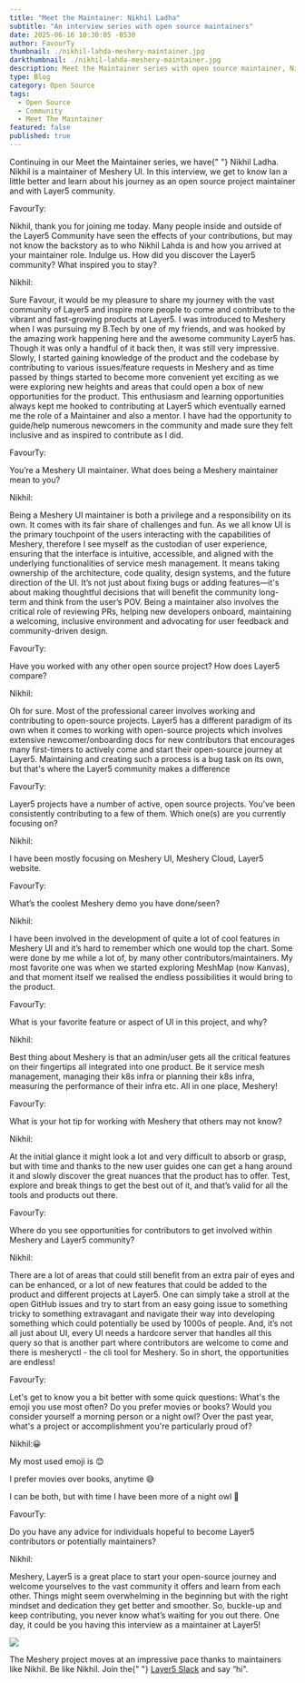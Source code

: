 ```yaml
---
title: "Meet the Maintainer: Nikhil Ladha"
subtitle: "An interview series with open source maintainers"
date: 2025-06-16 10:30:05 -0530
author: FavourTy
thumbnail: ./nikhil-lahda-meshery-maintainer.jpg
darkthumbnail: ./nikhil-lahda-meshery-maintainer.jpg
description: Meet the Maintainer series with open source maintainer, Nikhil Ladha
type: Blog
category: Open Source
tags:
  - Open Source
  - Community
  - Meet The Maintainer
featured: false
published: true
---
```



<BlogWrapper>
<MeetTheMaintainer>

<div class="intro">
  <p>
    Continuing in our Meet the Maintainer series, we have{" "}
    <Link to="/community/members/Nikhil-Ladha">Nikhil Ladha</Link>. Nikhil is a
    maintainer of <Link to="/cloud-native-management/meshery">Meshery UI</Link>.
    In this interview, we get to know Ian a little better and learn about his
    journey as an open source project maintainer and with Layer5 community.
  </p>
</div>

<div class="interviewer">
  <span>FavourTy:</span>
  <p>
    Nikhil, thank you for joining me today. Many people inside and outside of the
    Layer5 Community have seen the effects of your contributions, but may not
    know the backstory as to who Nikhil Lahda is and how you arrived at your maintainer
    role. Indulge us. How did you discover the Layer5 community? What inspired you
    to stay?
  </p>
</div>

<div class="interviewee">
  <span>Nikhil:</span>
  <p>
   Sure Favour, it would be my pleasure to share my journey with the vast community of Layer5 
and inspire more people to come and contribute to the vibrant and fast-growing products at 
Layer5. I was introduced to Meshery when I was pursuing my B.Tech by one of my friends, and 
was hooked by the amazing work happening here and the awesome community Layer5 has. 
Though it was only a handful of it back then, it was still very impressive. Slowly, I started gaining 
knowledge of the product and the codebase by contributing to various issues/feature requests in 
Meshery and as time passed by things started to become more convenient yet exciting as we 
were exploring new heights and areas that could open a box of new opportunities for the 
product. This enthusiasm and learning opportunities always kept me hooked to contributing at 
Layer5 which eventually earned me the role of a Maintainer and also a mentor. I have had the 
opportunity to guide/help numerous newcomers in the community and made sure they felt  
inclusive and as inspired to contribute as I did.
  </p>
</div>

<div class="interviewer">
  <span>FavourTy:</span>
  <p>
    You’re a <Link to="/cloud-native-management/meshery">Meshery UI</Link> maintainer. What does being a Meshery maintainer mean to you?
  </p>
</div>

<div class="interviewee">
  <span>Nikhil:</span>
  <p>
   Being a Meshery UI maintainer is both a privilege and a responsibility on its own. It comes with 
its fair share of challenges and fun. As we all know UI is the primary touchpoint of the users 
interacting with the capabilities of Meshery, therefore I see myself as the custodian of user 
experience, ensuring that the interface is intuitive, accessible, and aligned with the underlying 
functionalities of service mesh management. It means taking ownership of the architecture, 
code quality, design systems, and the future direction of the UI. It’s not just about fixing bugs or 
adding features—it's about making thoughtful decisions that will benefit the community 
long-term and think from the user’s POV. Being a maintainer also involves the critical role of 
reviewing PRs, helping new developers onboard, maintaining a welcoming, inclusive 
environment and advocating for user feedback and community-driven design.
  </p>
</div>

<div class="interviewer">
  <span>FavourTy:</span>
  <p>
    Have you worked with any other open source project? How does Layer5 compare?
  </p>
</div>

<div class="interviewee">
  <span>Nikhil:</span>
  <p>
    Oh for sure. Most of the professional career involves working and contributing to open-source 
projects. Layer5 has a different paradigm of its own when it comes to working with open-source 
projects which involves extensive newcomer/onboarding docs for new contributors that 
encourages many first-timers to actively come and start their open-source journey at Layer5. 
Maintaining and creating such a process is a bug task on its own, but that's where the Layer5 
community makes a difference
 
</div>

<div class="interviewer">
  <span>FavourTy:</span>
  <p>
    <Link to="/projects">Layer5 projects</Link> have a number of active, open
    source projects. You’ve been consistently contributing to a few of them.
    Which one(s) are you currently focusing on?
  </p>
</div>

<div class="interviewee">
  <span>Nikhil:</span>
  <p>
  I have been mostly focusing on Meshery UI, Meshery Cloud, Layer5 website.
  </p>
</div>

<div class="interviewer">
  <span>FavourTy:</span>
  <p>What’s the coolest Meshery demo you have done/seen?</p>
</div>

<div class="interviewee">
  <span>Nikhil:</span>
  <p>
    I have been involved in the development of quite a lot of cool features in Meshery UI and it’s 
hard to remember which one would top the chart. Some were done by me while a lot of, by 
many other contributors/maintainers. My most favorite one was when we started exploring 
MeshMap (now Kanvas), and that moment itself we realised the endless possibilities it would 
bring to the product. 
  </p>
</div>

<div class="interviewer">
  <span>FavourTy:</span>
  <p>What is your favorite feature or aspect of UI in this project, and why?</p>
</div>

<div class="interviewee">
  <span>Nikhil:</span>
  <p>
   Best thing about Meshery is that an admin/user gets all the critical features on their fingertips all 
integrated into one product. Be it service mesh management, managing their k8s infra or 
planning their k8s infra, measuring the performance of their infra etc. All in one place, Meshery!
  </p>
</div>

<div class="interviewer">
  <span>FavourTy:</span>
  <p>What is your hot tip for working with Meshery that others may not know?</p>
</div>

<div class="interviewee">
  <span>Nikhil:</span>
  <p>
  At the initial glance it might look a lot and very difficult to absorb or grasp, but with time and 
thanks to the new user guides one can get a hang around it and slowly discover the great 
nuances that the product has to offer. Test, explore and break things to get the best out of it, and 
that’s valid for all the tools and products out there. 
  </p>
</div>

<div class="interviewer">
  <span>FavourTy:</span>
  <p>
    Where do you see opportunities for contributors to get involved within
    Meshery and Layer5 community?
  </p>
</div>

<div class="interviewee">
  <span>Nikhil:</span>
  <p>
There are a lot of areas that could still benefit from an extra pair of eyes and can be enhanced, 
or a lot of new features that could be added to the product and different projects at Layer5. One 
can simply take a stroll at the open GitHub issues and try to start from an easy going issue to 
something tricky to something extravagant and navigate their way into developing something 
which could potentially be used by 1000s of people. And, it’s not all just about UI, every UI 
needs a hardcore server that handles all this query so that is another part where contributors 
are welcome to come and there is mesheryctl - the cli tool for Meshery. So in short, the 
opportunities are endless! 
  </p>
</div>

<div class="interviewer">
  <span>FavourTy:</span>
  <p>
    Let's get to know you a bit better with some quick questions:  What's the emoji you use most often? Do you prefer movies or books? Would you consider yourself a morning person or a night owl? Over the past year, what's a project or accomplishment you're particularly proud of?
  </p>
</div>

<div class="interviewee">
  <span>Nikhil:</span>😀
  <p>
My most used emoji is 😊

I prefer movies over books, anytime 😅
 
I can be both, but with time I have been more of a night owl 🦉
 
  </p>
</div>

<div class="interviewer">
  <span>FavourTy:</span>
  <p>
    Do you have any advice for individuals hopeful to become Layer5 contributors
    or potentially maintainers?
  </p>
</div>

<div class="interviewee">
  <span>Nikhil:</span>
  <p>
    Meshery, Layer5 is a great place to start your open-source journey and welcome yourselves to 
the vast community it offers and learn from each other. Things might seem overwhelming in the 
beginning but with the right mindset and dedication they get better and smoother. So, buckle-up 
and keep contributing, you never know what’s waiting for you out there. One day, it could be you 
having this interview as a maintainer at Layer5!
  </p>
</div>

<div class="note">
  <img src={ForkLift} />
  <p>
    The Meshery project moves at an impressive pace thanks to maintainers like
    Nikhil. Be like Nikhil. Join the{" "}
    <a href="https://slack.layer5.io">Layer5 Slack</a> and say “hi".
  </p>
</div>

</MeetTheMaintainer>
</BlogWrapper>
